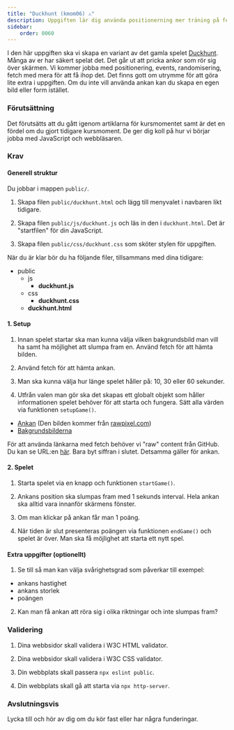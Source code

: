 ```yaml
---
title: "Duckhunt (kmom06) ⚠️"
description: Uppgiften lär dig använda positionerning mer träning på fetch och events.
sidebar:
    order: 0060
---
```



I den här uppgiften ska vi skapa en variant av det gamla spelet [Duckhunt](https://en.wikipedia.org/wiki/Duck_Hunt). Många av er har säkert spelat det. Det går ut att pricka ankor som rör sig över skärmen. Vi kommer jobba med positionering, events, randomisering, fetch med mera för att få ihop det. Det finns gott om utrymme för att göra lite extra i uppgiften. Om du inte vill använda ankan kan du skapa en egen bild eller form istället.


### Förutsättning

Det förutsätts att du gått igenom artiklarna för kursmomentet samt är det en fördel om du gjort tidigare kursmoment. De ger dig koll på hur vi börjar jobba med JavaScript och webbläsaren.



### Krav


#### Generell struktur

Du jobbar i mappen `public/`.

1. Skapa filen `public/duckhunt.html` och lägg till menyvalet i navbaren likt tidigare.

2. Skapa filen `public/js/duckhunt.js` och läs in den i `duckhunt.html`. Det är "startfilen" för din JavaScript.

3. Skapa filen `public/css/duckhunt.css` som sköter stylen för uppgiften.

När du är klar bör du ha följande filer, tillsammans med dina tidigare:

<FileTree>

- public
  - js
    - **duckhunt.js**
  - css
    - **duckhunt.css**
  - **duckhunt.html**

</FileTree>

#### 1. Setup

1. Innan spelet startar ska man kunna välja vilken bakgrundsbild man vill ha samt ha möjlighet att slumpa fram en. Använd fetch för att hämta bilden.

1. Använd fetch för att hämta ankan.

1. Man ska kunna välja hur länge spelet håller på: 10, 30 eller 60 sekunder.

1. Utfrån valen man gör ska det skapas ett globalt objekt som håller informationen spelet behöver för att starta och fungera. Sätt alla värden via funktionen `setupGame()`.

* [Ankan](https://github.com/bth-webtec/teacher/blob/main/kmom06/duck/duck.png) (Den bilden kommer från [rawpixel.com](https://www.rawpixel.com/))
* [Bakgrundsbilderna](https://github.com/bth-webtec/teacher/blob/main/kmom06/backgrounds)

För att använda länkarna med fetch behöver vi "raw" content från GitHub. Du kan se URL:en [här](https://raw.githubusercontent.com/bth-webtec/teacher/refs/heads/main/kmom06/backgrounds/1.jpg). Bara byt siffran i slutet. Detsamma gäller för ankan.



#### 2. Spelet

1. Starta spelet via en knapp och funktionen `startGame()`.

2. Ankans position ska slumpas fram med 1 sekunds interval. Hela ankan ska alltid vara innanför skärmens fönster.

3. Om man klickar på ankan får man 1 poäng.

4. När tiden är slut presenteras poängen via funktionen `endGame()` och spelet är över. Man ska få möjlighet att starta ett nytt spel.


#### Extra uppgifter (optionellt)

1. Se till så man kan välja svårighetsgrad som påverkar till exempel:
  * ankans hastighet
  * ankans storlek
  * poängen

2. Kan man få ankan att röra sig i olika riktningar och inte slumpas fram?



### Validering

1. Dina webbsidor skall validera i W3C HTML validator.

1. Dina webbsidor skall validera i W3C CSS validator.

1. Din webbplats skall passera `npx eslint public`.

1. Din webbplats skall gå att starta via `npx http-server`.



### Avslutningsvis

Lycka till och hör av dig om du kör fast eller har några funderingar.
